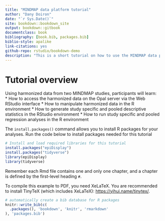 ```yaml
--- 
title: "MINDMAP data platform tutorial"
author: "Dany Doiron"
date: "`r Sys.Date()`"
site: bookdown::bookdown_site
output: bookdown::gitbook
documentclass: book
bibliography: [book.bib, packages.bib]
biblio-style: apalike
link-citations: yes
github-repo: rstudio/bookdown-demo
description: "This is a short tutorial on how to use the MINDMAP data platform in RStudio."
---
```


# Tutorial overview

Using harmonized data from two MINDMAP studies, participants will learn:
* How to access the harmonized data on the Opal server via the Web RStudio interface
* How to manipulate harmonized data in the R environment
* How to generate study specific and pooled descriptive statistics in the RStudio environment
* How to run study specific and pooled regression analyses in the R environment

The `install.packages()` command allows you to install R packages for your analyses. Run the code below to install packages needed for this tutorial

```r
# Install and load required libraries for this tutorial
install.packages("epiDisplay")
install.packages("tidyverse")
library(epiDisplay)
library(tidyverse)
```

Remember each Rmd file contains one and only one chapter, and a chapter is defined by the first-level heading `#`.

To compile this example to PDF, you need XeLaTeX. You are recommended to install TinyTeX (which includes XeLaTeX): <https://yihui.name/tinytex/>.

```r
# automatically create a bib database for R packages
knitr::write_bib(c(
  .packages(), 'bookdown', 'knitr', 'rmarkdown'
), 'packages.bib')
```
